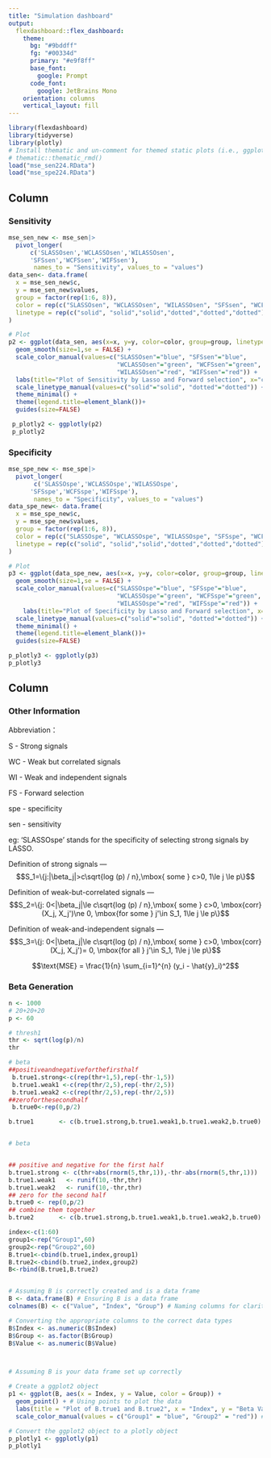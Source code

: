 ---
title: "Simulation dashboard"
output: 
  flexdashboard::flex_dashboard:
    theme:
      bg: "#9bddff"
      fg: "#00334d" 
      primary: "#e9f8ff"
      base_font:
        google: Prompt
      code_font:
        google: JetBrains Mono
    orientation: columns
    vertical_layout: fill
---

```{r setup, include=FALSE}
library(flexdashboard)
library(tidyverse)
library(plotly)
# Install thematic and un-comment for themed static plots (i.e., ggplot2)
# thematic::thematic_rmd()
load("mse_sen224.RData")
load("mse_spe224.RData")
```

Column {data-width=650 .tabset}
-----------------------------------------------------------------------

### Sensitivity

```{r,echo=FALSE}
mse_sen_new <- mse_sen|>  
  pivot_longer(
      c('SLASSOsen','WCLASSOsen','WILASSOsen',
      'SFSsen','WCFSsen','WIFSsen'), 
       names_to = "Sensitivity", values_to = "values")
data_sen<- data.frame(
  x = mse_sen_new$c,
  y = mse_sen_new$values,
  group = factor(rep(1:6, 8)),
  color = rep(c("SLASSOsen", "WCLASSOsen", "WILASSOsen", "SFSsen", "WCFSsen", "WIFSsen"), 8),
  linetype = rep(c("solid", "solid","solid","dotted","dotted","dotted"), 8)
)

# Plot
p2 <- ggplot(data_sen, aes(x=x, y=y, color=color, group=group, linetype=linetype)) +
  geom_smooth(size=1,se = FALSE) +
  scale_color_manual(values=c("SLASSOsen"="blue", "SFSsen"="blue",
                              "WCLASSOsen"="green", "WCFSsen"="green",
                              "WILASSOsen"="red", "WIFSsen"="red")) +
  labs(title="Plot of Sensitivity by Lasso and Forward selection", x="c-value(threshold)", y="sensitivity")+
  scale_linetype_manual(values=c("solid"="solid", "dotted"="dotted")) + 
  theme_minimal() +
  theme(legend.title=element_blank())+
  guides(size=FALSE)

 p_plotly2 <- ggplotly(p2)
 p_plotly2

```
 



### Specificity


```{r,echo=FALSE}
mse_spe_new <- mse_spe|>  
  pivot_longer(
       c('SLASSOspe','WCLASSOspe','WILASSOspe',
      'SFSspe','WCFSspe','WIFSspe'), 
       names_to = "Specificity", values_to = "values")
data_spe_new<- data.frame(
  x = mse_spe_new$c,
  y = mse_spe_new$values,
  group = factor(rep(1:6, 8)),
  color = rep(c("SLASSOspe", "WCLASSOspe", "WILASSOspe", "SFSspe", "WCFSspe", "WIFSspe"), 8),
  linetype = rep(c("solid", "solid","solid","dotted","dotted","dotted"), 8)
)

# Plot
p3 <- ggplot(data_spe_new, aes(x=x, y=y, color=color, group=group, linetype=linetype)) +
  geom_smooth(size=1,se = FALSE) +
  scale_color_manual(values=c("SLASSOspe"="blue", "SFSspe"="blue",
                              "WCLASSOspe"="green", "WCFSspe"="green",
                              "WILASSOspe"="red", "WIFSspe"="red")) +
    labs(title="Plot of Specificity by Lasso and Forward selection", x="c-value(threshold)", y="specificity")+
  scale_linetype_manual(values=c("solid"="solid", "dotted"="dotted")) + 
  theme_minimal() +
  theme(legend.title=element_blank())+
  guides(size=FALSE)

p_plotly3 <- ggplotly(p3)
p_plotly3

```


Column {data-width=350}
-----------------------------------------------------------------------

### Other Information


Abbreviation：

S - Strong signals

WC - Weak but correlated signals

WI - Weak and independent signals

FS - Forward selection

spe - specificity

sen - sensitivity


eg: 
'SLASSOspe' stands for the specificity of selecting strong signals by LASSO.

Definition of strong signals --- 
$$S_1=\{j:|\beta_j|>c\sqrt{log (p) / n},\mbox{ some } c>0,  1\le j \le p\}$$

Definition of weak-but-correlated signals  ---
$$S_2=\{j: 0<|\beta_j|\le c\sqrt{log (p) / n},\mbox{ some } c>0, \mbox{corr}(X_j, X_j')\ne 0, \mbox{for some } j'\in S_1,  1\le j \le p\}$$


Definition of weak-and-independent signals  ---
$$S_3=\{j: 0<|\beta_j|\le c\sqrt{log (p) / n},\mbox{ some } c>0, \mbox{corr}(X_j, X_j')= 0, \mbox{for all } j'\in S_1,  1\le j \le p\}$$

$$\text{MSE} = \frac{1}{n} \sum_{i=1}^{n} (y_i - \hat{y}_i)^2$$

### Beta Generation

```{r, include=FALSE}
n <- 1000
# 20+20+20
p <- 60 

# thresh1
thr <- sqrt(log(p)/n)
thr

# beta  
##positiveandnegativeforthefirsthalf
 b.true1.strong<-c(rep(thr+1,5),rep(-thr-1,5))
 b.true1.weak1 <-c(rep(thr/2,5),rep(-thr/2,5))
 b.true1.weak2 <-c(rep(thr/2,5),rep(-thr/2,5))
##zeroforthesecondhalf
 b.true0<-rep(0,p/2)

b.true1       <- c(b.true1.strong,b.true1.weak1,b.true1.weak2,b.true0)


# beta  


## positive and negative for the first half
b.true1.strong <- c(thr+abs(rnorm(5,thr,1)),-thr-abs(rnorm(5,thr,1)))
b.true1.weak1   <- runif(10,-thr,thr)
b.true1.weak2   <- runif(10,-thr,thr)
## zero for the second half
b.true0 <- rep(0,p/2)
## combine them together
b.true2       <- c(b.true1.strong,b.true1.weak1,b.true1.weak2,b.true0)

```



```{r, echo=FALSE}

index<-c(1:60)
group1<-rep("Group1",60)
group2<-rep("Group2",60)
B.true1<-cbind(b.true1,index,group1)
B.true2<-cbind(b.true2,index,group2)
B<-rbind(B.true1,B.true2)


# Assuming B is correctly created and is a data frame
B <- data.frame(B) # Ensuring B is a data frame
colnames(B) <- c("Value", "Index", "Group") # Naming columns for clarity

# Converting the appropriate columns to the correct data types
B$Index <- as.numeric(B$Index)
B$Group <- as.factor(B$Group)
B$Value <- as.numeric(B$Value)



# Assuming B is your data frame set up correctly

# Create a ggplot2 object
p1 <- ggplot(B, aes(x = Index, y = Value, color = Group)) +
  geom_point() + # Using points to plot the data
  labs(title = "Plot of B.true1 and B.true2", x = "Index", y = "Beta Value") +
  scale_color_manual(values = c("Group1" = "blue", "Group2" = "red")) # Customizing colors

# Convert the ggplot2 object to a plotly object
p_plotly1 <- ggplotly(p1)
p_plotly1

```